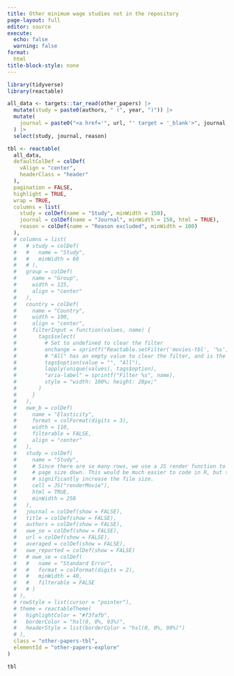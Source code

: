 ```yaml
---
title: Other minimum wage studies not in the repository
page-layout: full
editor: source
execute:
  echo: false
  warning: false
format: 
  html
title-block-style: none
---
```


```r
library(tidyverse)
library(reactable)

all_data <- targets::tar_read(other_papers) |> 
  mutate(study = paste0(authors, " (", year, ")")) |> 
  mutate(
    journal = paste0("<a href='", url, "' target = '_blank'>", journal, "</a>")
  ) |> 
  select(study, journal, reason)

tbl <- reactable(
  all_data,
  defaultColDef = colDef(
    vAlign = "center", 
    headerClass = "header"
  ),
  pagination = FALSE,
  highlight = TRUE,
  wrap = TRUE, 
  columns = list(
    study = colDef(name = "Study", minWidth = 150),
    journal = colDef(name = "Journal", minWidth = 150, html = TRUE),
    reason = colDef(name = "Reason excluded", minWidth = 100)
  ),
  # columns = list(
  #   # study = colDef(
  #   #   name = "Study",
  #   #   minWidth = 60
  #   # ),
  #   group = colDef(
  #     name = "Group",
  #     width = 125,
  #     align = "center"
  #   ),
  #   country = colDef(
  #     name = "Country",
  #     width = 100,
  #     align = "center",
  #     filterInput = function(values, name) {
  #       tags$select(
  #         # Set to undefined to clear the filter
  #         onchange = sprintf("Reactable.setFilter('movies-tbl', '%s', event.target.value || undefined)", name),
  #         # "All" has an empty value to clear the filter, and is the default option
  #         tags$option(value = "", "All"),
  #         lapply(unique(values), tags$option),
  #         "aria-label" = sprintf("Filter %s", name),
  #         style = "width: 100%; height: 28px;"
  #       )
  #     }
  #   ),
  #   owe_b = colDef(
  #     name = "Elasticity",
  #     format = colFormat(digits = 3),
  #     width = 110,
  #     filterable = FALSE,
  #     align = "center"
  #   ),
  #   study = colDef(
  #     name = "Study",
  #     # Since there are so many rows, we use a JS render function to keep the
  #     # page size down. This would be much easier to code in R, but that would
  #     # significantly increase the file size.
  #     cell = JS("renderMovie"),
  #     html = TRUE,
  #     minWidth = 250
  #   ),
  #   journal = colDef(show = FALSE),
  #   title = colDef(show = FALSE),
  #   authors = colDef(show = FALSE),
  #   owe_se = colDef(show = FALSE),
  #   url = colDef(show = FALSE),
  #   averaged = colDef(show = FALSE),
  #   owe_reported = colDef(show = FALSE)
  #   # owe_se = colDef(
  #   #   name = "Standard Error",
  #   #   format = colFormat(digits = 2),
  #   #   minWidth = 40,
  #   #   filterable = FALSE
  #   # )
  # ),
  # rowStyle = list(cursor = "pointer"),
  # theme = reactableTheme(
  #   highlightColor = "#f3fafb",
  #   borderColor = "hsl(0, 0%, 93%)",
  #   headerStyle = list(borderColor = "hsl(0, 0%, 90%)")
  # ),
  class = "other-papers-tbl",
  elementId = "other-papers-explore"
)

tbl
```
